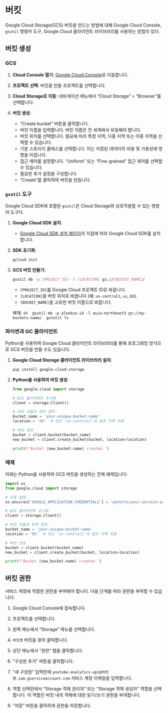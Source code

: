 # 버킷

Google Cloud Storage(GCS) 버킷을 만드는 방법에 대해 Google Cloud Console, `gsutil` 명령어 도구, Google Cloud 클라이언트 라이브러리를 사용하는 방법이 있다.

## 버킷 생성

### GCS

1. **Cloud Console 열기**: [Google Cloud Console](https://console.cloud.google.com/)로 이동합니다.

2. **프로젝트 선택**: 버킷을 만들 프로젝트를 선택합니다.

3. **Cloud Storage로 이동**: 네비게이션 메뉴에서 "Cloud Storage" > "Browser"를 선택합니다.

4. **버킷 생성**:
    - "Create bucket" 버튼을 클릭합니다.
    - 버킷 이름을 입력합니다. 버킷 이름은 전 세계에서 유일해야 합니다.
    - 버킷 위치를 선택합니다. 필요에 따라 특정 지역, 다중 지역 또는 이중 지역을 선택할 수 있습니다.
    - 기본 스토리지 클래스를 선택합니다. 이는 저장된 데이터의 비용 및 가용성에 영향을 미칩니다.
    - 접근 제어를 설정합니다. "Uniform" 또는 "Fine-grained" 접근 제어를 선택할 수 있습니다.
    - 필요한 추가 설정을 구성합니다.
    - "Create"를 클릭하여 버킷을 만듭니다.

### `gsutil` 도구

Google Cloud SDK에 포함된 `gsutil`은 Cloud Storage와 상호작용할 수 있는 명령어 도구다. 

1. **Google Cloud SDK 설치**:
    - [Google Cloud SDK 설치 페이지](https://cloud.google.com/sdk/docs/install)의 지침에 따라 Google Cloud SDK를 설치합니다.

2. **SDK 초기화**:

    ```sh
    gcloud init
    ```

3. **GCS 버킷 만들기**:

    ```sh
    gsutil mb -p [PROJECT_ID] -l [LOCATION] gs://[BUCKET_NAME]/
    ```

    - `[PROJECT_ID]`를 Google Cloud 프로젝트 ID로 바꿉니다.
    - `[LOCATION]`을 버킷 위치로 바꿉니다 (예: `us-central1`, `us`, `EU`).
    - `[BUCKET_NAME]`을 고유한 버킷 이름으로 바꿉니다.

    예제:
    ```sh
    gsutil mb -p alookso-id -l asia-northeast3 gs://my-buckets-name/
    gstutil ls
    ```

### 파이썬과 GC 클라이언트

Python을 사용하여 Google Cloud 클라이언트 라이브러리를 통해 프로그래밍 방식으로 GCS 버킷을 만들 수도 있습니다.

1. **Google Cloud Storage 클라이언트 라이브러리 설치**:

    ```sh
    pip install google-cloud-storage
    ```

2. **Python을 사용하여 버킷 생성**:

    ```python
    from google.cloud import storage

    # GCS 클라이언트 초기화
    client = storage.Client()

    # 버킷 이름과 위치 정의
    bucket_name = 'your-unique-bucket-name'
    location = 'US'  # 또는 'us-central1'과 같은 지역 지정

    # 버킷 생성
    bucket = client.bucket(bucket_name)
    new_bucket = client.create_bucket(bucket, location=location)

    print(f'Bucket {new_bucket.name} created.')
    ```

### 예제

아래는 Python을 사용하여 GCS 버킷을 생성하는 전체 예제입니다:

```python
import os
from google.cloud import storage

# 인증 설정
os.environ['GOOGLE_APPLICATION_CREDENTIALS'] = 'path/to/your-service-account-file.json'

# GCS 클라이언트 초기화
client = storage.Client()

# 버킷 이름과 위치 정의
bucket_name = 'your-unique-bucket-name'
location = 'US'  # 또는 'us-central1'과 같은 지역 지정

# 버킷 생성
bucket = client.bucket(bucket_name)
new_bucket = client.create_bucket(bucket, location=location)

print(f'Bucket {new_bucket.name} created.')
```

## 버킷 권한


서비스 계정에 적절한 권한을 부여해야 합니다. 다음 단계를 따라 권한을 부여할 수 있습니다:

1. Google Cloud Console에 접속합니다.

2. 프로젝트를 선택합니다.

3. 왼쪽 메뉴에서 "Storage" 메뉴를 선택합니다.

4. `버킷명` 버킷을 찾아 클릭합니다.

5. 상단 메뉴에서 "권한" 탭을 클릭합니다.

6. "구성원 추가" 버튼을 클릭합니다.

7. "새 구성원" 입력란에 `youtube-analytics-api@버킷명.iam.gserviceaccount.com` 서비스 계정 이메일을 입력합니다.

8. 역할 선택란에서 "Storage 객체 관리자" 또는 "Storage 객체 생성자" 역할을 선택합니다. 이 역할은 버킷 내의 객체에 대한 읽기/쓰기 권한을 부여합니다.

9. "저장" 버튼을 클릭하여 권한을 저장합니다.

